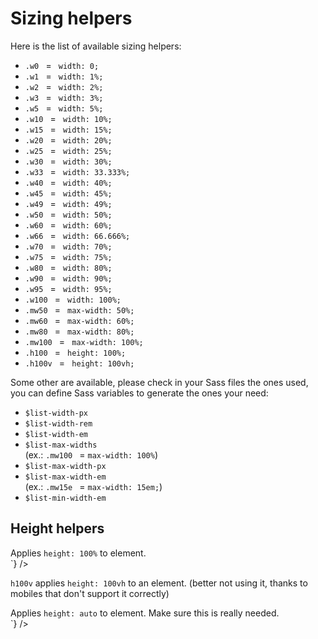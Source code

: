 
<Meta title="CSS / Front-End helpers / Sizing" />

# Sizing helpers

Here is the list of available sizing helpers:

<ul class="list-2columns ontablet-list-1column">
  <li><code>.w0 </code> = <code> width: 0;</code></li>
  <li><code>.w1 </code> = <code> width: 1%;</code></li>
  <li><code>.w2 </code> = <code> width: 2%;</code></li>
  <li><code>.w3 </code> = <code> width: 3%;</code></li>
  <li><code>.w5 </code> = <code> width: 5%;</code></li>
  <li><code>.w10 </code> = <code> width: 10%;</code></li>
  <li><code>.w15 </code> = <code> width: 15%;</code></li>
  <li><code>.w20 </code> = <code> width: 20%;</code></li>
  <li><code>.w25 </code> = <code> width: 25%;</code></li>
  <li><code>.w30 </code> = <code> width: 30%;</code></li>
  <li><code>.w33 </code> = <code> width: 33.333%;</code></li>
  <li><code>.w40 </code> = <code> width: 40%;</code></li>
  <li><code>.w45 </code> = <code> width: 45%;</code></li>
  <li><code>.w49 </code> = <code> width: 49%;</code></li>
  <li><code>.w50 </code> = <code> width: 50%;</code></li>
  <li><code>.w60 </code> = <code> width: 60%;</code></li>
  <li><code>.w66 </code> = <code> width: 66.666%;</code></li>
  <li><code>.w70 </code> = <code> width: 70%;</code></li>
  <li><code>.w75 </code> = <code> width: 75%;</code></li>
  <li><code>.w80 </code> = <code> width: 80%;</code></li>
  <li><code>.w90 </code> = <code> width: 90%;</code></li>
  <li><code>.w95 </code> = <code> width: 95%;</code></li>
  <li><code>.w100 </code> = <code> width: 100%;</code></li>
  <li><code>.mw50 </code> = <code> max-width: 50%;</code></li>
  <li><code>.mw60 </code> = <code> max-width: 60%;</code></li>
  <li><code>.mw80 </code> = <code> max-width: 80%;</code></li>
  <li><code>.mw100 </code> = <code> max-width: 100%;</code></li>
  <li><code>.h100 </code> = <code> height: 100%;</code></li>
  <li><code>.h100v </code> = <code> height: 100vh;</code></li>
</ul>

Some other are available, please check in your Sass files the ones used, you can define Sass variables to generate the ones your need:

<ul class="list-2columns ontablet-list-1column">
  <li><code>$list-width-px</code></li>
  <li><code>$list-width-rem</code></li>
  <li><code>$list-width-em</code></li>
  <li><code>$list-max-widths</code><br /> (ex.: <code>.mw100 </code> = <code>max-width: 100%</code>)</li>
  <li><code>$list-max-width-px</code></li>
  <li><code>$list-max-width-em</code><br />  (ex.: <code>.mw15e </code> = <code>max-width: 15em;</code>)</li>
  <li><code>$list-min-width-em</code></li>
</ul>

<h2>Height helpers</h2>

<div class="flex flex-spacebetween mb2 onmobile-flex-column">
  <div class="w49 flex-self-vcenter">
    Applies <code>height: 100%</code> to element.
  </div>
  <div class="w49">
<Source
  language='html'
  dark
  format
  code={`
<div className="h100">
`}
/>

  </div>
</div>

<code>h100v</code> applies <code>height: 100vh</code> to an element. (better <span class="uppercase">not</span> using it, thanks to mobiles that don't support it correctly)


<div class="flex flex-spacebetween mb2 onmobile-flex-column">
	<div class="w49 flex-self-vcenter">
	  Applies <code>height: auto</code> to element. Make sure this is really needed.
	</div>
  <div class="w49">
<Source
  language='html'
  dark
  format
  code={`
<div className="hauto">
`}
/>
	</div>
</div>
